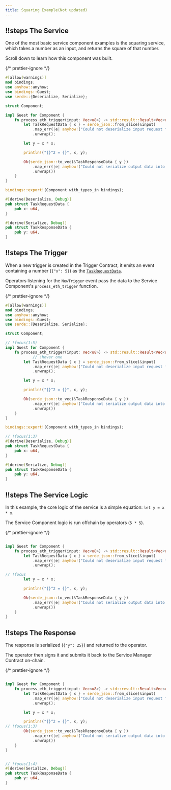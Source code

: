 ```yaml
---
title: Squaring Example(Not updated)
---
```




<HoverContainer>
<Scrollycoding>


## !!steps The Service

One of the most basic service component examples is the squaring service, which takes a number as an input, and returns the square of that number.

Scroll down to learn how this component was built.

{/* prettier-ignore */}
```rust ! lib.rs
#[allow(warnings)]
mod bindings;
use anyhow::anyhow;
use bindings::Guest;
use serde::{Deserialize, Serialize};

struct Component;

impl Guest for Component {
    fn process_eth_trigger(input: Vec<u8>) -> std::result::Result<Vec<u8>, String> {
        let TaskRequestData { x } = serde_json::from_slice(&input)
            .map_err(|e| anyhow!("Could not deserialize input request from JSON: {}", e))
            .unwrap();

        let y = x * x;

        println!("{}^2 = {}", x, y);

        Ok(serde_json::to_vec(&TaskResponseData { y })
            .map_err(|e| anyhow!("Could not serialize output data into JSON: {}", e))
            .unwrap())
    }
}

bindings::export!(Component with_types_in bindings);

#[derive(Deserialize, Debug)]
pub struct TaskRequestData {
    pub x: u64,
}

#[derive(Serialize, Debug)]
pub struct TaskResponseData {
    pub y: u64,
}
```

## !!steps The Trigger


When a new trigger is created in the Trigger Contract, it emits an event containing a number (`{"x": 5}`) as the [`TaskRequestData`](hover:one).

Operators listening for the `NewTrigger` event pass the data to the Service Component's `process_eth_trigger` function.

{/* prettier-ignore */}
```rust ! lib.rs
#[allow(warnings)]
mod bindings;
use anyhow::anyhow;
use bindings::Guest;
use serde::{Deserialize, Serialize};

struct Component;

// !focus(1:5)
impl Guest for Component {
    fn process_eth_trigger(input: Vec<u8>) -> std::result::Result<Vec<u8>, String> {
            // !hover one
        let TaskRequestData { x } = serde_json::from_slice(&input)
            .map_err(|e| anyhow!("Could not deserialize input request from JSON: {}", e))
            .unwrap();

        let y = x * x;

        println!("{}^2 = {}", x, y);

        Ok(serde_json::to_vec(&TaskResponseData { y })
            .map_err(|e| anyhow!("Could not serialize output data into JSON: {}", e))
            .unwrap())
    }
}

bindings::export!(Component with_types_in bindings);

// !focus(1:3)
#[derive(Deserialize, Debug)]
pub struct TaskRequestData {
    pub x: u64,
}

#[derive(Serialize, Debug)]
pub struct TaskResponseData {
    pub y: u64,
}
```



## !!steps The Service Logic

In this example, the core logic of the service is a simple equation: `let y = x * x`.

The Service Component logic is run offchain by operators (`5 * 5`).

{/* prettier-ignore */}
```rust ! lib.rs

impl Guest for Component {
    fn process_eth_trigger(input: Vec<u8>) -> std::result::Result<Vec<u8>, String> {
        let TaskRequestData { x } = serde_json::from_slice(&input)
            .map_err(|e| anyhow!("Could not deserialize input request from JSON: {}", e))
            .unwrap();

// !focus
        let y = x * x;

        println!("{}^2 = {}", x, y);

        Ok(serde_json::to_vec(&TaskResponseData { y })
            .map_err(|e| anyhow!("Could not serialize output data into JSON: {}", e))
            .unwrap())
    }
}

```


## !!steps The Response


The response is serialized (`{"y": 25}`) and returned to the operator.

The operator then signs it and submits it back to the Service Manager Contract on-chain.

{/* prettier-ignore */}
```rust ! lib.rs

impl Guest for Component {
    fn process_eth_trigger(input: Vec<u8>) -> std::result::Result<Vec<u8>, String> {
        let TaskRequestData { x } = serde_json::from_slice(&input)
            .map_err(|e| anyhow!("Could not deserialize input request from JSON: {}", e))
            .unwrap();

        let y = x * x;

        println!("{}^2 = {}", x, y);
// !focus(1:3)
        Ok(serde_json::to_vec(&TaskResponseData { y })
            .map_err(|e| anyhow!("Could not serialize output data into JSON: {}", e))
            .unwrap())
    }
}


// !focus(1:4)
#[derive(Serialize, Debug)]
pub struct TaskResponseData {
    pub y: u64,
}
```

</Scrollycoding>

</HoverContainer>
